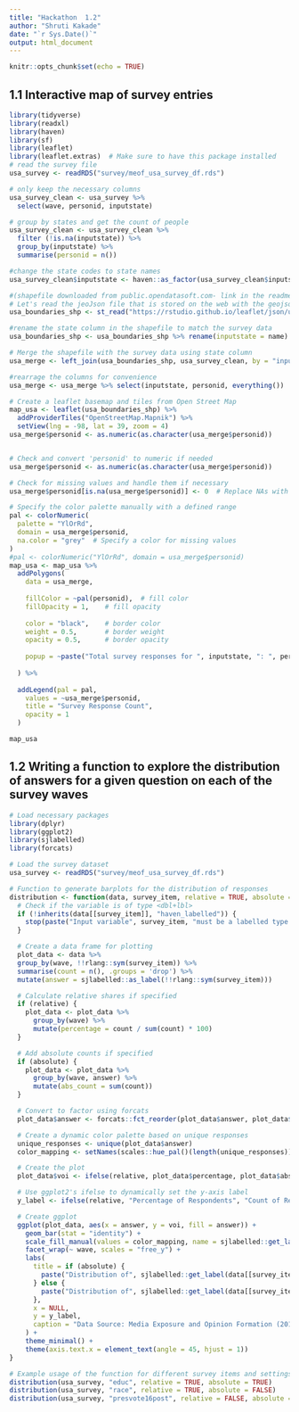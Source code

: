 ```yaml
---
title: "Hackathon  1.2"
author: "Shruti Kakade"
date: "`r Sys.Date()`"
output: html_document
---
```


```r
knitr::opts_chunk$set(echo = TRUE)
```

## 1.1 Interactive map of survey entries

```r
library(tidyverse)
library(readxl)
library(haven)
library(sf)
library(leaflet)
library(leaflet.extras)  # Make sure to have this package installed
# read the survey file
usa_survey <- readRDS("survey/meof_usa_survey_df.rds")

# only keep the necessary columns
usa_survey_clean <- usa_survey %>% 
  select(wave, personid, inputstate)

# group by states and get the count of people
usa_survey_clean <- usa_survey_clean %>%
  filter (!is.na(inputstate)) %>% 
  group_by(inputstate) %>%
  summarise(personid = n()) 

#change the state codes to state names
usa_survey_clean$inputstate <- haven::as_factor(usa_survey_clean$inputstate)

#(shapefile downloaded from public.opendatasoft.com- link in the readme file)
# Let's read the jeoJson file that is stored on the web with the geojsonio library:
usa_boundaries_shp <- st_read("https://rstudio.github.io/leaflet/json/us-states.geojson")

#rename the state column in the shapefile to match the survey data
usa_boundaries_shp <- usa_boundaries_shp %>% rename(inputstate = name)

# Merge the shapefile with the survey data using state column
usa_merge <- left_join(usa_boundaries_shp, usa_survey_clean, by = "inputstate") 

#rearrage the columns for convenience
usa_merge <- usa_merge %>% select(inputstate, personid, everything())

# Create a leaflet basemap and tiles from Open Street Map
map_usa <- leaflet(usa_boundaries_shp) %>%
  addProviderTiles("OpenStreetMap.Mapnik") %>%
  setView(lng = -98, lat = 39, zoom = 4) 
usa_merge$personid <- as.numeric(as.character(usa_merge$personid))


# Check and convert 'personid' to numeric if needed
usa_merge$personid <- as.numeric(as.character(usa_merge$personid))

# Check for missing values and handle them if necessary
usa_merge$personid[is.na(usa_merge$personid)] <- 0  # Replace NAs with 0 or any other suitable value

# Specify the color palette manually with a defined range
pal <- colorNumeric(
  palette = "YlOrRd",
  domain = usa_merge$personid,
  na.color = "grey"  # Specify a color for missing values
)
#pal <- colorNumeric("YlOrRd", domain = usa_merge$personid)
map_usa <- map_usa %>%
  addPolygons(
    data = usa_merge,
    
    fillColor = ~pal(personid),  # fill color
    fillOpacity = 1,    # fill opacity
    
    color = "black",    # border color
    weight = 0.5,       # border weight
    opacity = 0.5,      # border opacity
    
    popup = ~paste("Total survey responses for ", inputstate, ": ", personid),
    
  ) %>% 
  
  addLegend(pal = pal,
    values = ~usa_merge$personid,
    title = "Survey Response Count",
    opacity = 1
  )

map_usa

```

## 1.2 Writing a function to explore the distribution of answers for a given question on each of the survey waves

```r
# Load necessary packages
library(dplyr)
library(ggplot2)
library(sjlabelled)
library(forcats)

# Load the survey dataset
usa_survey <- readRDS("survey/meof_usa_survey_df.rds")

# Function to generate barplots for the distribution of responses
distribution <- function(data, survey_item, relative = TRUE, absolute = FALSE) {
  # Check if the variable is of type <dbl+lbl>
  if (!inherits(data[[survey_item]], "haven_labelled")) {
    stop(paste("Input variable", survey_item, "must be a labelled type."))
  }

  # Create a data frame for plotting
  plot_data <- data %>%
  group_by(wave, !!rlang::sym(survey_item)) %>%
  summarise(count = n(), .groups = 'drop') %>%
  mutate(answer = sjlabelled::as_label(!!rlang::sym(survey_item)))

  # Calculate relative shares if specified
  if (relative) {
    plot_data <- plot_data %>%
      group_by(wave) %>%
      mutate(percentage = count / sum(count) * 100)
  }

  # Add absolute counts if specified
  if (absolute) {
    plot_data <- plot_data %>%
      group_by(wave, answer) %>%
      mutate(abs_count = sum(count))
  }

  # Convert to factor using forcats
  plot_data$answer <- forcats::fct_reorder(plot_data$answer, plot_data$count, .desc = TRUE)

  # Create a dynamic color palette based on unique responses
  unique_responses <- unique(plot_data$answer)
  color_mapping <- setNames(scales::hue_pal()(length(unique_responses)), unique_responses)

  # Create the plot
  plot_data$voi <- ifelse(relative, plot_data$percentage, plot_data$abs_count)

  # Use ggplot2's ifelse to dynamically set the y-axis label
  y_label <- ifelse(relative, "Percentage of Respondents", "Count of Respondents")

  # Create ggplot
  ggplot(plot_data, aes(x = answer, y = voi, fill = answer)) +
    geom_bar(stat = "identity") +
    scale_fill_manual(values = color_mapping, name = sjlabelled::get_label(data[[survey_item]])) +
    facet_wrap(~ wave, scales = "free_y") +
    labs(
      title = if (absolute) {
        paste("Distribution of", sjlabelled::get_label(data[[survey_item]]), "across Survey Waves (Absolute Counts)")
      } else {
        paste("Distribution of", sjlabelled::get_label(data[[survey_item]]), "across Survey Waves (1-8)")
      },
      x = NULL,
      y = y_label,
      caption = "Data Source: Media Exposure and Opinion Formation (2018-19), Waves 1-8"
    ) +
    theme_minimal() +
    theme(axis.text.x = element_text(angle = 45, hjust = 1))
}

# Example usage of the function for different survey items and settings
distribution(usa_survey, "educ", relative = TRUE, absolute = TRUE)
distribution(usa_survey, "race", relative = TRUE, absolute = FALSE)
distribution(usa_survey, "presvote16post", relative = FALSE, absolute = TRUE)


```
